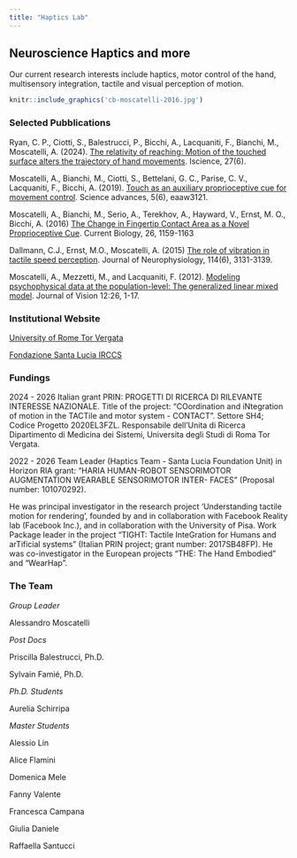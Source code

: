 ```yaml
---
title: "Haptics Lab"
---
```


## Neuroscience Haptics and more {.tabset .tabset-fade .tabset-pills}

Our current research interests include haptics, motor control of the hand, multisensory integration, tactile and visual perception of motion.

```r
knitr::include_graphics('cb-moscatelli-2016.jpg')
```


### Selected Pubblications

Ryan, C. P., Ciotti, S., Balestrucci, P., Bicchi, A., Lacquaniti, F., Bianchi, M., Moscatelli, A. (2024). [The relativity of reaching: Motion of the touched surface alters the trajectory of hand movements](https://www.cell.com/iscience/fulltext/S2589-0042(24)01093-9). Iscience, 27(6).

Moscatelli, A., Bianchi, M., Ciotti, S., Bettelani, G. C., Parise, C. V., Lacquaniti, F., Bicchi, A. (2019). [Touch as an auxiliary proprioceptive cue for movement control](https://advances.sciencemag.org/content/5/6/eaaw3121). Science advances, 5(6), eaaw3121.

Moscatelli, A., Bianchi, M., Serio, A., Terekhov, A., Hayward, V., Ernst, M. O., Bicchi, A. (2016) [The Change in Fingertip Contact Area as a Novel Proprioceptive Cue](http://dx.doi.org/10.1016/j.cub.2016.02.052). Current Biology, 26, 1159-1163 

Dallmann, C.J., Ernst, M.O., Moscatelli, A. (2015) [The role of vibration in tactile speed perception](http://doi.org/10.1152/jn.00621.2015). Journal of Neurophysiology, 114(6), 3131-3139.  

Moscatelli, A., Mezzetti, M., and Lacquaniti, F. (2012). [Modeling psychophysical data at the population-level: The generalized linear mixed model](https://doi.org/10.1167/12.11.26). Journal of Vision 12:26, 1-17.


### Institutional Website

[University of Rome Tor Vergata](https://directory.uniroma2.it/index.php/chart/dettagliDocente/14662)

[Fondazione Santa Lucia IRCCS](https://www.hsantalucia.it/)


### Fundings

2024 - 2026 
Italian grant PRIN: PROGETTI DI RICERCA DI RILEVANTE INTERESSE NAZIONALE.
Title of the project: "COordination and iNtegration of motion in the TACTile and motor system - CONTACT". Settore SH4; Codice Progetto 2020EL3FZL. Responsabile dell’Unita di Ricerca Dipartimento di Medicina dei Sistemi, Universita degli Studi di Roma Tor Vergata.

2022 - 2026
Team Leader (Haptics Team - Santa Lucia Foundation Unit) in Horizon RIA grant: “HARIA HUMAN-ROBOT SENSORIMOTOR AUGMENTATION WEARABLE SENSORIMOTOR INTER-
FACES” (Proposal number: 101070292).

He was principal investigator in the research project ‘Understanding tactile motion for rendering’, founded by and in collaboration with Facebook Reality lab (Facebook Inc.), and in collaboration with the University of Pisa. Work Package leader in the project "TIGHT: Tactile InteGration for Humans and arTificial systems" (Italian PRIN project; grant number: 2017SB48FP). He was co-investigator in the European projects "THE: The Hand Embodied" and "WearHap".


### The Team

_Group Leader_

Alessandro Moscatelli

_Post Docs_

Priscilla Balestrucci, Ph.D.

Sylvain Famié, Ph.D.

_Ph.D. Students_

Aurelia Schirripa

_Master Students_

Alessio Lin

Alice Flamini

Domenica Mele

Fanny Valente

Francesca Campana

Giulia Daniele

Raffaella Santucci
